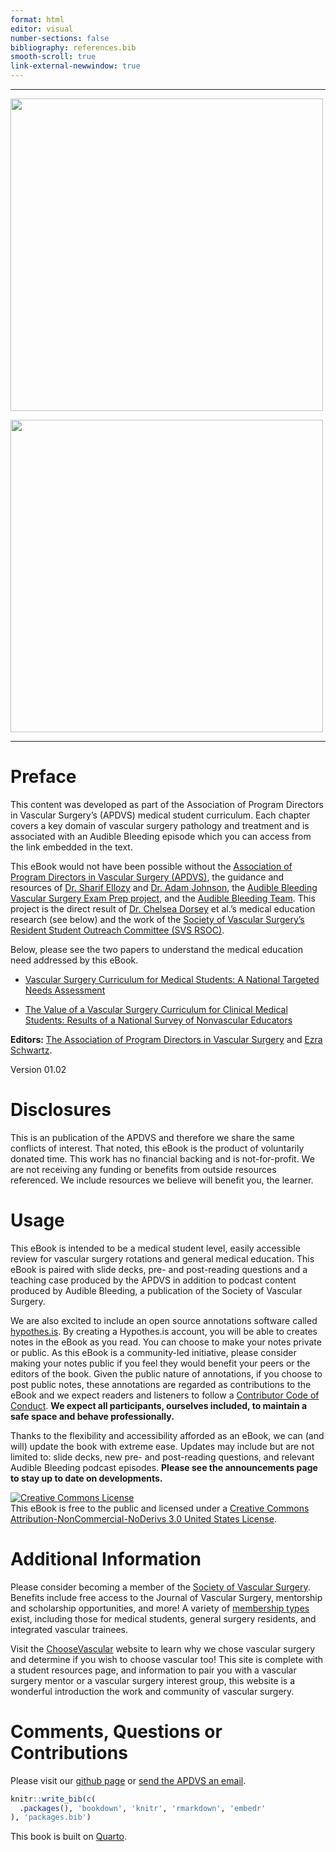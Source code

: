 ```yaml
---
format: html
editor: visual
number-sections: false
bibliography: references.bib
smooth-scroll: true
link-external-newwindow: true
---
```


------------------------------------------------------------------------

![](images/surgeon_pic_2.jpeg){fig-align="center" width="500"}

![](images/apdvsbanner.png){fig-align="center" width="500"}

------------------------------------------------------------------------

# Preface {.unnumbered}

This content was developed as part of the Association of Program Directors in Vascular Surgery's (APDVS) medical student curriculum. Each chapter covers a key domain of vascular surgery pathology and treatment and is associated with an Audible Bleeding episode which you can access from the link embedded in the text.

This eBook would not have been possible without the [Association of Program Directors in Vascular Surgery (APDVS)](https://vascular.org/apdvs), the guidance and resources of [Dr. Sharif Ellozy](https://twitter.com/SharifEllozy) and [Dr. Adam Johnson](https://twitter.com/Adam_mdmph), the [Audible Bleeding Vascular Surgery Exam Prep project](https://adam-mdmph.quarto.pub/vascular-surgery-exam-prep/), and the [Audible Bleeding Team](https://www.audiblebleeding.com/about-1/). This project is the direct result of [Dr. Chelsea Dorsey](https://twitter.com/MdDorsey) et al.'s medical education research (see below) and the work of the [Society of Vascular Surgery's Resident Student Outreach Committee (SVS RSOC)](https://vascular.org/about/councils-and-committees/education-council/resident-and-student-outreach-committee).

Below, please see the two papers to understand the medical education need addressed by this eBook.

-   [Vascular Surgery Curriculum for Medical Students: A National Targeted Needs Assessment](https://www.annalsofvascularsurgery.com/article/S0890-5096(21)00748-2/fulltext)

-   [The Value of a Vascular Surgery Curriculum for Clinical Medical Students: Results of a National Survey of Nonvascular Educators](https://www.jvascsurg.org/article/S0741-5214(22)01147-8/fulltext)

**Editors:** [The Association of Program Directors in Vascular Surgery](https://vascular.org/apdvs) and [Ezra Schwartz](https://twitter.com/EzraSchwartz10).

Version 01.02

# Disclosures {.unnumbered}

This is an publication of the APDVS and therefore we share the same conflicts of interest. That noted, this eBook is the product of voluntarily donated time. This work has no financial backing and is not-for-profit. We are not receiving any funding or benefits from outside resources referenced. We include resources we believe will benefit you, the learner.

# Usage {.unnumbered}

This eBook is intended to be a medical student level, easily accessible review for vascular surgery rotations and general medical education. This eBook is paired with slide decks, pre- and post-reading questions and a teaching case produced by the APDVS in addition to podcast content produced by Audible Bleeding, a publication of the Society of Vascular Surgery.

We are also excited to include an open source annotations software called [hypothes.is](https://web.hypothes.is). By creating a Hypothes.is account, you will be able to creates notes in the eBook as you read. You can choose to make your notes private or public. As this eBook is a community-led initiative, please consider making your notes public if you feel they would benefit your peers or the editors of the book. Given the public nature of annotations, if you choose to post public notes, these annotations are regarded as contributions to the eBook and we expect readers and listeners to follow a [Contributor Code of Conduct](https://www.contributor-covenant.org/version/2/0/code_of_conduct/). **We expect all participants, ourselves included, to maintain a safe space and behave professionally.**

Thanks to the flexibility and accessibility afforded as an eBook, we can (and will) update the book with extreme ease. Updates may include but are not limited to: slide decks, new pre- and post-reading questions, and relevant Audible Bleeding podcast episodes. **Please see the announcements page to stay up to date on developments.**

<a rel="license" href="http://creativecommons.org/licenses/by-nc-nd/3.0/us/"><img src="https://i.creativecommons.org/l/by-nc-nd/3.0/us/88x31.png" alt="Creative Commons License" style="border-width:0"/></a><br />This eBook is free to the public and licensed under a <a rel="license" href="http://creativecommons.org/licenses/by-nc-nd/3.0/us/">Creative Commons Attribution-NonCommercial-NoDerivs 3.0 United States License</a>.

# Additional Information {#sec-additionalinformation}

Please consider becoming a member of the [Society of Vascular Surgery](https://vascular.org/join). Benefits include free access to the Journal of Vascular Surgery, mentorship and scholarship opportunities, and more! A variety of [membership types](https://vascular.org/join/membership-types) exist, including those for medical students, general surgery residents, and integrated vascular trainees. 

Visit the [ChooseVascular](https://choosevascular.com/) website to learn why we chose vascular surgery and determine if you wish to choose vascular too! This site is complete with a student resources page, and information to pair you with a vascular surgery mentor or a vascular surgery interest group, this website is a wonderful introduction the work and community of vascular surgery.

# Comments, Questions or Contributions {.unnumbered}

Please visit our [github page](https://github.com/ezraschwartzMD/apdvs_book) or [send the APDVS an email](mailto:APDVSebook@vascularsociety.org).

```r
knitr::write_bib(c(
  .packages(), 'bookdown', 'knitr', 'rmarkdown', 'embedr'
), 'packages.bib')
```

This book is built on [Quarto](https://quarto.org).

<!-- Google tag (gtag.js) -->
<script async src="https://www.googletagmanager.com/gtag/js?id=G-WS28VX4802"></script>
<script>
  window.dataLayer = window.dataLayer || [];
  function gtag(){dataLayer.push(arguments);}
  gtag('js', new Date());

  gtag('config', 'G-WS28VX4802');
</script>
